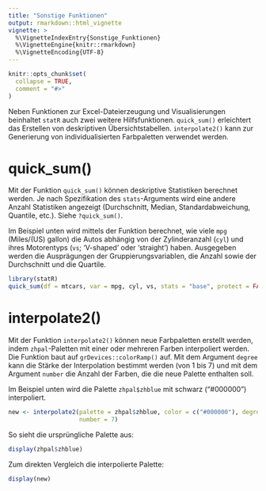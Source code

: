```yaml
---
title: "Sonstige Funktionen"
output: rmarkdown::html_vignette
vignette: >
  %\VignetteIndexEntry{Sonstige_Funktionen}
  %\VignetteEngine{knitr::rmarkdown}
  %\VignetteEncoding{UTF-8}
---
```


```r
knitr::opts_chunk$set(
  collapse = TRUE,
  comment = "#>"
)
```

Neben Funktionen zur Excel-Dateierzeugung und Visualisierungen beinhaltet 
`statR` auch zwei weitere Hilfsfunktionen. `quick_sum()` erleichtert das 
Erstellen von deskriptiven Übersichtstabellen. `interpolate2()` kann zur 
Generierung von individualisierten Farbpaletten verwendet werden.


# quick_sum()

Mit der Funktion `quick_sum()` können deskriptive Statistiken berechnet werden. 
Je nach Spezifikation des `stats`-Arguments wird eine andere Anzahl Statistiken 
angezeigt (Durchschnitt, Median, Standardabweichung, Quantile, etc.). 
Siehe `?quick_sum()`.

Im Beispiel unten wird mittels der Funktion berechnet, wie viele `mpg` 
(Miles/(US) gallon) die Autos abhängig von der Zylinderanzahl (`cyl`) und ihres 
Motorentyps (`vs`; 'V-shaped' oder 'straight') haben. Ausgegeben werden die 
Ausprägungen der Gruppierungsvariablen, die Anzahl sowie der Durchschnitt und 
die Quartile. 

```r
library(statR)
quick_sum(df = mtcars, var = mpg, cyl, vs, stats = "base", protect = FALSE)
```


# interpolate2()

Mit der Funktion `interpolate2()` können neue Farbpaletten erstellt werden, 
indem `zhpal`-Paletten mit einer oder mehreren Farben interpoliert werden. 
Die Funktion baut auf `grDevices::colorRamp()` auf. Mit dem Argument `degree` 
kann die Stärke der Interpolation bestimmt werden (von 1 bis 7) und mit dem 
Argument `number` die Anzahl der Farben, die die neue Palette enthalten soll.

Im Beispiel unten wird die Palette `zhpal$zhblue` mit schwarz ("#000000") 
interpoliert.

```r
new <- interpolate2(palette = zhpal$zhblue, color = c("#000000"), degree = 3, 
                    number = 7)
```

So sieht die ursprüngliche Palette aus:

```r
display(zhpal$zhblue)
```

Zum direkten Vergleich die interpolierte Palette:

```r
display(new)
```

